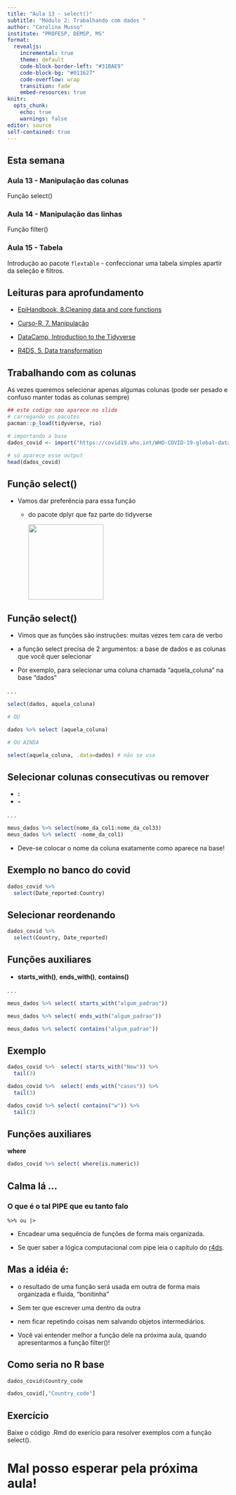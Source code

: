 ```yaml
---
title: "Aula 13 - select()"
subtitle: "Módulo 2: Trabalhando com dados "
author: "Carolina Musso"
institute: "PROFESP, DEMSP, MS"
format:
  revealjs:
    incremental: true 
    theme: default
    code-block-border-left: "#31BAE9"
    code-block-bg: "#011627"
    code-overflow: wrap
    transition: fade
    embed-resources: true
knitr:
  opts_chunk:
    echo: true
    warnings: false
editor: source
self-contained: true
---
```


## Esta semana

### Aula 13 - Manipulação das colunas

Função select()

### Aula 14 - Manipulação das linhas

Função filter()

### Aula 15 - Tabela

Introdução ao pacote `flextable` - confeccionar uma tabela simples apartir da seleção e filtros.

## Leituras para aprofundamento

-   [EpiHandbook, 8.Cleaning data and core functions](https://epirhandbook.com/en/cleaning-data-and-core-functions.html)

-   [Curso-R, 7. Manipulação](https://livro.curso-r.com/7-manipulacao.html)

-   [DataCamp, Introduction to the Tidyverse](https://app.datacamp.com/learn/courses/introduction-to-the-tidyverse)

-   [R4DS, 5. Data transformation](https://r4ds.had.co.nz/transform.html)

## Trabalhando com as colunas

As vezes queremos selecionar apenas algumas colunas (pode ser pesado e confuso manter todas as colunas sempre)

```r


## este codigo nao aparece no slide
# carregando os pacotes
pacman::p_load(tidyverse, rio)

# importando a base
dados_covid <- import("https://covid19.who.int/WHO-COVID-19-global-data.csv", na.strings = "")

# só aparece esse output
head(dados_covid)
```

## Função select()

-   Vamos dar preferência para essa função

    -   do pacote dplyr que faz parte do tidyverse

        ![](../img/dplyr.png){width="171"}

## Função select()

-   Vimos que as funções são instruções: muitas vezes tem cara de verbo

-   a função select precisa de 2 argumentos: a base de dados e as colunas que você quer selecionar

-   Por exemplo, para selecionar uma coluna chamada "aquela_coluna" na base "dados"

. . .

```r
select(dados, aquela_coluna) 

# OU

dados %>% select (aquela_coluna)

# OU AINDA

select(aquela_coluna, .data=dados) # não se usa
```

## Selecionar colunas consecutivas ou remover

-   **:**
-   **-**

. . .

```r
meus_dados %>% select(nome_da_col1:nome_da_col33)
meus_dados %>% select( -nome_da_col1)
```

-   Deve-se colocar o nome da coluna exatamente como aparece na base!

## Exemplo no banco do covid

```r
dados_covid %>% 
  select(Date_reported:Country)
```

## Selecionar reordenando

```r
dados_covid %>% 
  select(Country, Date_reported)
```

## **Funções auxiliares**

-   **starts_with()**, **ends_with()**, **contains()**

. . .

```r
meus_dados %>% select( starts_with("algum_padrao"))

meus_dados %>% select( ends_with("algum_padrao"))

meus_dados %>% select( contains("algum_padrao"))
```

## Exemplo

```r
dados_covid %>%  select( starts_with("New")) %>% 
  tail(3)

dados_covid %>%  select( ends_with("cases")) %>% 
  tail(3)

dados_covid %>% select( contains("w")) %>% 
  tail(3)
```

## Funções auxiliares

**where**

```r
dados_covid %>% select( where(is.numeric))
```

## Calma lá ...

### O que é o tal PIPE que eu tanto falo

`%>% ou |>`

-   Encadear uma sequência de funções de forma mais organizada.

-   Se quer saber a lógica computacional com pipe leia o capítulo do [r4ds](https://r4ds.had.co.nz/pipes.html?q=pipe#pipes).

## Mas a idéia é:

-   o resultado de uma função será usada em outra de forma mais organizada e fluida, "bonitinha"

-   Sem ter que escrever uma dentro da outra

-   nem ficar repetindo coisas nem salvando objetos intermediários.

-   Você vai entender melhor a função dele na próxima aula, quando apresentarmos a função filter()!

<!-- COLOCAR ESSAS INFORMAÇÕES NA PRÓXIMA AULA -->

<!-- #### Com o pipe -->

<!-- ```{r} -->

<!-- ebola_trat<-ebola %>%  -->

<!--   select(date_infection, gender, age) %>%  -->

<!--   filter(!is.na(gender)) %>%  -->

<!--   arrange(age) -->

<!-- ``` -->

<!-- --- -->

<!-- ### Sem o pipe -->

<!-- ```{r} -->

<!-- ebola_trat<-select(ebola,date_infection, gender, age) -->

<!-- ebola_trat<-filter(ebola_trat ,!is.na(gender)) -->

<!-- ebola_trat<-arrange(ebola_trat, age) -->

<!-- ``` -->

<!-- OU -->

<!-- ```{r} -->

<!-- ebola_trat<-arrange(select(filter(ebola ,!is.na(gender)),date_infection, gender, age), age) -->

<!-- ``` -->

## Como seria no R base

```r
dados_covid$Country_code
```

```r
dados_covid[,"Country_code"]
```

## Exercício

Baixe o código .Rmd do exerício para resolver exemplos com a função select().

# Mal posso esperar pela próxima aula!
